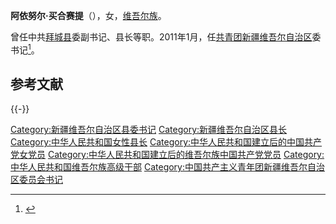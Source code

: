 '''阿依努尔·买合赛提'''（{{bd|20世纪|||catIdx=A阿}}），女，[[维吾尔族|维吾尔族]]。

曾任中共[[拜城县|拜城县]]委副书记、县长等职。2011年1月，任[[中國共產主義青年團|共青团]][[新疆维吾尔自治区|新疆维吾尔自治区]]委书记<ref>{{cite web|url=http://district.ce.cn/newarea/sddy/201305/02/t20130502_24344217.shtml|title=阿依努尔·买合赛提当选新疆团委书记|publisher=中国经济网|accessdate=2016-10-08|archive-date=2016-04-03|archive-url=https://web.archive.org/web/20160403144843/http://district.ce.cn/newarea/sddy/201305/02/t20130502_24344217.shtml|dead-url=no}}</ref>。

==参考文献==
{{Reflist|2}}

{{-}}
{{start box}}
{{s-civ}}
{{s-before|[[吐逊江·艾力|吐逊江·艾力]]}}
{{s-title|[[中国共产主义青年团|中国共产主义青年团]]新疆维吾尔自治区委书记|2011年1月—}}
{{s-inc}}
{{end box}}

{{中华人民共和国官员小作品}}
{{各省级行政区团委书记}}
{{中华全国妇女联合会第十二届执行委员会}}

{{Authority control}}
{{DEFAULTSORT:M}}
[[Category:新疆维吾尔自治区县委书记|Category:新疆维吾尔自治区县委书记]]
[[Category:新疆维吾尔自治区县长|Category:新疆维吾尔自治区县长]]
[[Category:中华人民共和国女性县长|Category:中华人民共和国女性县长]]
[[Category:中华人民共和国建立后的中国共产党女党员|Category:中华人民共和国建立后的中国共产党女党员]]
[[Category:中华人民共和国建立后的维吾尔族中国共产党党员|Category:中华人民共和国建立后的维吾尔族中国共产党党员]]
[[Category:中华人民共和国维吾尔族高级干部|Category:中华人民共和国维吾尔族高级干部]]
[[Category:中国共产主义青年团新疆维吾尔自治区委员会书记|Category:中国共产主义青年团新疆维吾尔自治区委员会书记]]
